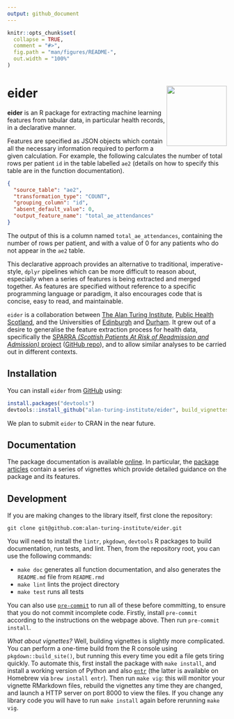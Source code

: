 ```yaml
---
output: github_document
---
```


<!-- README.md is generated from README.Rmd. Please edit that file -->

```r
knitr::opts_chunk$set(
  collapse = TRUE,
  comment = "#>",
  fig.path = "man/figures/README-",
  out.width = "100%"
)
```

# eider <img src="man/figures/eider_hexagon.png" align="right" height="138" style="max-height: 138px" />

<!-- badges: start -->
<!-- badges: end -->

**eider** is an R package for extracting machine learning features from tabular data, in particular health records, in a declarative manner.

Features are specified as JSON objects which contain all the necessary information required to perform a given calculation.
For example, the following calculates the number of total rows per patient `id` in the table labelled `ae2` (details on how to specify this table are in the function documentation).

```json
{
  "source_table": "ae2",
  "transformation_type": "COUNT",
  "grouping_column": "id",
  "absent_default_value": 0,
  "output_feature_name": "total_ae_attendances"
}
```

The output of this is a column named `total_ae_attendances`, containing the number of rows per patient, and with a value of 0 for any patients who do not appear in the `ae2` table.

This declarative approach provides an alternative to traditional, imperative-style, `dplyr` pipelines which can be more difficult to reason about, especially when a series of features is being extracted and merged together.
As features are specified without reference to a specific programming language or paradigm, it also encourages code that is concise, easy to read, and maintainable.

`eider` is a collaboration between [The Alan Turing Institute](https://www.turing.ac.uk/), [Public Health Scotland](https://publichealthscotland.scot/), and the Universities of [Edinburgh](https://www.ed.ac.uk) and [Durham](https://www.durham.ac.uk).
It grew out of a desire to generalise the feature extraction process for health data, specifically the [SPARRA *(Scottish Patients At Risk of Readmission and Admission)* project](https://www.gov.scot/publications/sparra-made-easy/) ([GitHub repo](https://github.com/jamesliley/SPARRAv4)), and to allow similar analyses to be carried out in different contexts.

## Installation

You can install `eider` from [GitHub](https://github.com/) using:

``` r
install.packages("devtools")
devtools::install_github("alan-turing-institute/eider", build_vignettes = TRUE)
```

We plan to submit `eider` to CRAN in the near future.

## Documentation

The package documentation is available [online](https://alan-turing-institute.github.io/eider/).
In particular, the [package articles](https://alan-turing-institute.github.io/eider/articles/) contain a series of vignettes which provide detailed guidance on the package and its features.

## Development

If you are making changes to the library itself, first clone the repository:

```
git clone git@github.com:alan-turing-institute/eider.git
```

You will need to install the `lintr`, `pkgdown`, `devtools` R packages to build documentation, run tests, and lint.
Then, from the repository root, you can use the following commands:

- `make doc` generates all function documentation, and also generates the `README.md` file from `README.rmd`
- `make lint` lints the project directory
- `make test` runs all tests

You can also use [`pre-commit`](https://pre-commit.com/) to run all of these before committing, to ensure that you do not commit incomplete code.
Firstly, install `pre-commit` according to the instructions on the webpage above.
Then run `pre-commit install`.

*What about vignettes?*
Well, building vignettes is slightly more complicated.
You can perform a one-time build from the R console using `pkgdown::build_site()`, but running this every time you edit a file gets tiring quickly.
To automate this, first install the package with `make install`, and install a working version of Python and also [`entr`](https://github.com/eradman/entr) (the latter is available on Homebrew via `brew install entr`).
Then run `make vig`: this will monitor your vignette RMarkdown files, rebuild the vignettes any time they are changed, and launch a HTTP server on port 8000 to view the files.
If you change any library code you will have to run `make install` again before rerunning `make vig`.
